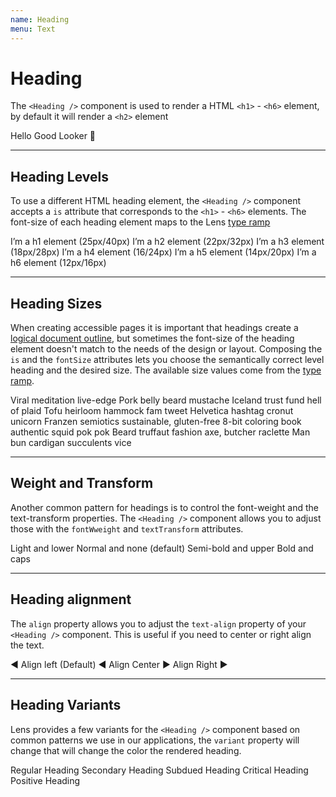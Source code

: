 ```yaml
---
name: Heading
menu: Text
---
```



# Heading

The `<Heading />` component is used to render a HTML `<h1>` - `<h6>` element, by default it will render a `<h2>` element

<Playground>
  <Heading>Hello Good Looker 👋</Heading>
</Playground>

---

## Heading Levels

To use a different HTML heading element, the `<Heading />` component accepts a `is` attribute that corresponds to the `<h1>` - `<h6>` elements. The font-size of each heading element maps to the Lens [type ramp](/#!/Typography)

<Playground>
  <div>
    <Heading as="h1">I’m a h1 element (25px/40px)</Heading>
    <Heading as="h2">I’m a h2 element (22px/32px)</Heading>
    <Heading as="h3">I’m a h3 element (18px/28px)</Heading>
    <Heading as="h4">I’m a h4 element (16/24px)</Heading>
    <Heading as="h5">I’m a h5 element (14px/20px)</Heading>
    <Heading as="h6">I’m a h6 element (12px/16px)</Heading>
  </div>
</Playground>

---

## Heading Sizes

When creating accessible pages it is important that headings create a [logical document outline](https://bitsofco.de/using-heading-elements-to-create-a-document-outline/), but sometimes the font-size of the heading element doesn't match to the needs of the design or layout. Composing the `is` and the `fontSize` attributes lets you choose the semantically correct level heading and the desired size. The available size values come from the [type ramp](/#!/Typography).

<Playground>
  <Heading fontSize="xxxxlarge">Viral meditation live-edge</Heading>
  <Heading fontSize="xxxlarge">Pork belly beard mustache </Heading>
  <Heading fontSize="xxlarge">Iceland trust fund hell of plaid</Heading>
  <Heading fontSize="xlarge">Tofu heirloom hammock fam tweet</Heading>
  <Heading fontSize="large">Helvetica hashtag cronut unicorn</Heading>
  <Heading fontSize="medium">
    Franzen semiotics sustainable, gluten-free
  </Heading>
  <Heading fontSize="small">
    8-bit coloring book authentic squid pok pok
  </Heading>
  <Heading fontSize="xsmall">
    Beard truffaut fashion axe, butcher raclette
  </Heading>
  <Heading fontSize="xxsmall">Man bun cardigan succulents vice</Heading>
</Playground>

---

## **Weight and Transform**

Another common pattern for headings is to control the font-weight and the text-transform properties. The `<Heading />` component allows you to adjust those with the `fontWweight` and `textTransform` attributes.

<Playground>
  <Heading fontWeight="light" textTransform="lower">
    Light and lower
  </Heading>
  <Heading fontWeight="normal" textTransform="none">
    Normal and none (default)
  </Heading>
  <Heading fontWeight="semiBold" textTransform="upper">
    Semi-bold and upper
  </Heading>
  <Heading fontWeight="bold" textTransform="caps">
    Bold and caps
  </Heading>
</Playground>

---

## Heading alignment

The `align` property allows you to adjust the `text-align` property of your `<Heading />` component. This is useful if you need to center or right align the text.

<Playground>
  <Heading align="left">◀️ Align left (Default) </Heading>
  <Heading align="center">◀️ Align Center ▶️</Heading>
  <Heading align="right">Align Right ▶️</Heading>
</Playground>

---

## Heading Variants

Lens provides a few variants for the `<Heading />` component based on common patterns we use in our applications, the `variant` property will change that will change the color the rendered heading.

<Playground>
  <Heading>Regular Heading</Heading>
  <Heading variant="secondary">Secondary Heading</Heading>
  <Heading variant="subdued">Subdued Heading</Heading>
  <Heading variant="critical">Critical Heading</Heading>
  <Heading variant="positive">Positive Heading</Heading>
</Playground>
